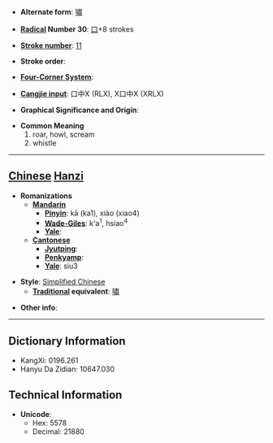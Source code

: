 * '''Alternate form''': [[嘯]]

* '''[[Wiktionary:Chinese radical index| Radical]] Number 30''': [[Wiktionary:Chinese radical index 口|口]]+8 strokes

* '''[[Wiktionary:Chinese total strokes index|Stroke number]]''': [[Wiktionary:Chinese total strokes index 11|11]]

* '''Stroke order''': 

* '''[[Wiktionary:Chinese four corner index|Four-Corner System]]''': 

* '''[[Wiktionary:Chinese Cangjie index|Cangjie input]]''': 口中X (RLX), X口中X (XRLX)

* '''Graphical Significance and Origin''': 

* '''Common Meaning'''
*#roar, howl, scream
*# whistle


----

== [[Chinese]] [[Hanzi]] ==

* '''Romanizations'''
** '''[[Mandarin]]'''
*** '''[[Pinyin]]''': kā (ka1), xiào (xiao4)
*** '''[[Wade-Giles]]''': k'a<sup>1</sup>, hsiao<sup>4</sup>
*** '''[[Yale]]''': 
** '''[[Cantonese]]'''
*** '''[[Jyutping]]''':
*** '''[[Penkyamp]]''': 
*** '''[[Yale]]''': siu3

* '''Style''': [[Simplified Chinese]] 
** '''[[Traditional Chinese|Traditional]] equivalent''': [[嘯]]

* '''Other info''': 

----

== Dictionary Information ==

* KangXi: 0196.261
* Hanyu Da Zidian: 10647.030

== Technical Information ==

* '''Unicode''':
** Hex: 5578
** Decimal: 21880